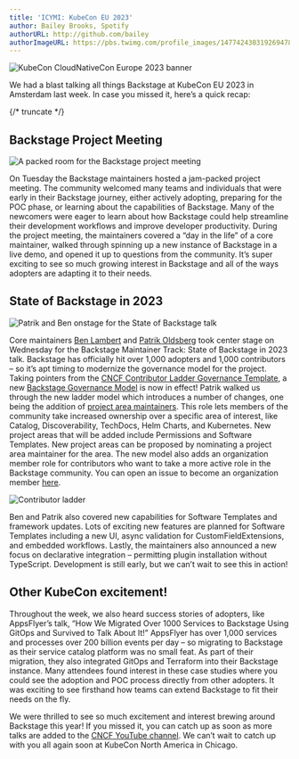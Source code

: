 ```yaml
---
title: 'ICYMI: KubeCon EU 2023'
author: Bailey Brooks, Spotify
authorURL: http://github.com/bailey
authorImageURL: https://pbs.twimg.com/profile_images/1477424303192694785/qCfN6XWW_400x400.jpg
---
```


![KubeCon CloudNativeCon Europe 2023 banner](assets/2023-04-26/Backstage_News_3-7-23_KubeCon.png)

We had a blast talking all things Backstage at KubeCon EU 2023 in Amsterdam last week. In case you missed it, here’s a quick recap:

{/* truncate */}

## Backstage Project Meeting

![A packed room for the Backstage project meeting](assets/2023-04-26/IMG_2522.png)

On Tuesday the Backstage maintainers hosted a jam-packed project meeting. The community welcomed many teams and individuals that were early in their Backstage journey, either actively adopting, preparing for the POC phase, or learning about the capabilities of Backstage. Many of the newcomers were eager to learn about how Backstage could help streamline their development workflows and improve developer productivity. During the project meeting, the maintainers covered a “day in the life” of a core maintainer, walked through spinning up a new instance of Backstage in a live demo, and opened it up to questions from the community. It’s super exciting to see so much growing interest in Backstage and all of the ways adopters are adapting it to their needs.

## State of Backstage in 2023

![Patrik and Ben onstage for the State of Backstage talk](assets/2023-04-26/IMG_0120.png)

Core maintainers [Ben Lambert](https://github.com/benjdlambert) and [Patrik Oldsberg](https://github.com/Rugvip) took center stage on Wednesday for the Backstage Maintainer Track: State of Backstage in 2023 talk. Backstage has officially hit over 1,000 adopters and 1,000 contributors – so it’s apt timing to modernize the governance model for the project. Taking pointers from the [CNCF Contributor Ladder Governance Template](https://contribute.cncf.io/maintainers/templates/), a new [Backstage Governance Model](https://github.com/backstage/backstage/blob/master/GOVERNANCE.md) is now in effect! Patrik walked us through the new ladder model which introduces a number of changes, one being the addition of [project area maintainers](https://github.com/backstage/backstage/blob/master/GOVERNANCE.md#project-area-maintainer). This role lets members of the community take increased ownership over a specific area of interest, like Catalog, Discoverability, TechDocs, Helm Charts, and Kubernetes. New project areas that will be added include Permissions and Software Templates. New project areas can be proposed by nominating a project area maintainer for the area. The new model also adds an organization member role for contributors who want to take a more active role in the Backstage community. You can open an issue to become an organization member [here](https://github.com/backstage/community/issues/new/choose).

![Contributor ladder](assets/2023-04-26/contributor_ladder.png)

Ben and Patrik also covered new capabilities for Software Templates and framework updates. Lots of exciting new features are planned for Software Templates including a new UI, async validation for CustomFieldExtensions, and embedded workflows. Lastly, the maintainers also announced a new focus on declarative integration – permitting plugin installation without TypeScript. Development is still early, but we can’t wait to see this in action!

## Other KubeCon excitement!

Throughout the week, we also heard success stories of adopters, like AppsFlyer’s talk, “How We Migrated Over 1000 Services to Backstage Using GitOps and Survived to Talk About It!” AppsFlyer has over 1,000 services and processes over 200 billion events per day – so migrating to Backstage as their service catalog platform was no small feat. As part of their migration, they also integrated GitOps and Terraform into their Backstage instance. Many attendees found interest in these case studies where you could see the adoption and POC process directly from other adopters. It was exciting to see firsthand how teams can extend Backstage to fit their needs on the fly.

We were thrilled to see so much excitement and interest brewing around Backstage this year! If you missed it, you can catch up as soon as more talks are added to the [CNCF YouTube channel](https://www.youtube.com/@cncf/featured). We can’t wait to catch up with you all again soon at KubeCon North America in Chicago.
